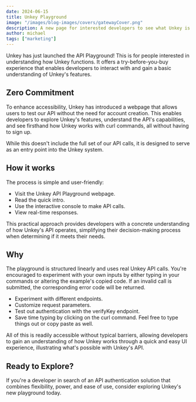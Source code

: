 ```yaml
---
date: 2024-06-15
title: Unkey Playground
image: "/images/blog-images/covers/gatewayCover.png"
description: A new page for interested developers to see what Unkey is about.
author: michael
tags: ["marketing"]
---
```




Unkey has just launched the API Playground! This is for people interested in understanding how Unkey functions. It offers a try-before-you-buy experience that enables developers to interact with and gain a basic understanding of Unkey's features.

## Zero Commitment

To enhance accessibility, Unkey has introduced a webpage that allows users to test our API without the need for account creation. This enables developers to explore Unkey's features, understand the API's capabilities, and see firsthand how Unkey works with curl commands, all without having to sign up.

While this doesn't include the full set of our API calls, it is designed to serve as an entry point into the Unkey system.

## How it works

The process is simple and user-friendly:

- Visit the Unkey API Playground webpage.
- Read the quick intro.
- Use the interactive console to make API calls.
- View real-time responses.

This practical approach provides developers with a concrete understanding of how Unkey's API operates, simplifying their decision-making process when determining if it meets their needs.

## Why

The playground is structured linearly and uses real Unkey API calls. You're encouraged to experiment with your own inputs by either typing in your commands or altering the example's copied code. If an invalid call is submitted, the corresponding error code will be returned.

- Experiment with different endpoints.
- Customize request parameters.
- Test out authentication with the verifyKey endpoint.
- Save time typing by clicking on the curl command. Feel free to type things out or copy paste as well.

All of this is readily accessible without typical barriers, allowing developers to gain an understanding of how Unkey works through a quick and easy UI experience, illustrating what's possible with Unkey's API.

## Ready to Explore?

If you're a developer in search of an API authentication solution that combines flexibility, power, and ease of use, consider exploring Unkey's new playground today.